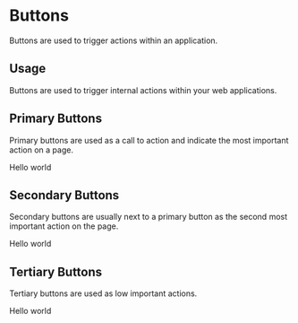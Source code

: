 
<Meta title="Atoms/Button" component={PrimaryButton} />

# Buttons

Buttons are used to trigger actions within an application.

## Usage

Buttons are used to trigger internal actions within your web applications.

## Primary Buttons

Primary buttons are used as a call to action and indicate the most important action on a page.

<Preview withToolbar>
  <Story name="primary">
    <PrimaryButton>Hello world</PrimaryButton>
  </Story>
</Preview>

## Secondary Buttons

Secondary buttons are usually next to a primary button as the second most important action on the page.

<Story name="secondary">
  <SecondaryButton>Hello world</SecondaryButton>
</Story>

## Tertiary Buttons

Tertiary buttons are used as low important actions.

<Story name="tertiary">
  <TertiaryButton>Hello world</TertiaryButton>
</Story>
